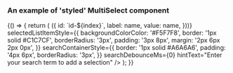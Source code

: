 
<Meta title="DCXLibrary/Form/MultiSelect/Styled" component={MultiSelect} />

### An example of 'styled' MultiSelect component

<Canvas>
  <Story name="basic">
    {() => {
      return (
        <MultiSelect
          id="demo-multi-select"
          inputProperties={{
            placeholder: 'Select...',
            style: {
              padding: '3px 8px',
              margin: '2px 6px 2px 0px',
            },
          }}
          resultUlStyle={{
            maxHeight: '400px',
            overflow: 'scroll',
            width: '100%',
            listStyleType: 'none',
            padding: '5px 0',
            border: 'solid 1px #aaa',
            margin: 0,
          }}
          resultLiStyle={{
            padding: '0 15px',
          }}
          selectOptions={[
            'Aaliyah',
            'Aarushi',
            'Abagail',
            'Abbey',
            'Abbi',
            'Abbie',
            'Abby',
            'Abi',
            'Abia',
            'Abigail',
            'Aby',
            'Acacia',
            'Ada',
            'Adalia',
            'Adalyn',
            'Addie',
            'Addison',
            'Adelaide',
            'Adele',
            'Adelia',
            'Adelina',
            'Adeline',
            'Adreanna',
            'Adriana',
            'Adrianna',
            'Adrianne',
            'Adrienne',
            'Aerona',
            'Agatha',
            'Aggie',
            'Agnes',
            'Aida',
            'Aileen',
            'Aimee',
            'Aine',
            'Ainsleigh',
            'Ainsley',
            'Aisha',
            'Aisling',
            'Aislinn',
            'Alaina',
            'Alana',
            'Alanis',
            'Alanna',
            'Alannah',
            'Alayah',
            'Alayna',
            'Alba',
            'Alberta',
            'Aleah',
            'Alecia',
            'Aleisha',
            'Alejandra',
            'Alena',
            'Alessandra',
            'Alessia',
            'Alex',
            'Alexa',
            'Alexandra',
            'Alexandria',
            'Alexia',
            'Alexis',
            'Alexus',
            'Ali',
            'Alia',
            'Alice',
            'Alicia',
            'Alina',
            'Alisa',
            'Alisha',
            'Alison',
            'Alissa',
            'Alivia',
            'Aliyah',
            'Alize',
            'Alka',
            'Allie',
            'Allison',
            'Ally',
            'Allyson',
            'Alma',
            'Alondra',
            'Alycia',
            'Alyshialynn',
            'Alyson',
            'Alyssa',
            'Alyssia',
            'Amalia',
            'Amanda',
            'Amani',
            'Amara',
            'Amari',
            'Amaris',
            'Amaya',
            'Amber',
            'Amberly',
            'Amelia',
            'Amelie',
            'America',
            'Amethyst',
            'Amie',
            'Amina',
            'Amirah',
            'Amity',
            'Amy',
            'Amya',
            'Ana',
            'Anabel',
            'Anabelle',
            'Anahi',
            'Anais',
            'Anamaria',
            'Ananya',
            'Anastasia',
            'Andie',
            'Andrea',
            'Andromeda',
            'Angel',
            'Angela',
            'Angelia',
            'Angelica',
            'Angelina',
            'Angeline',
            'Angelique',
            'Angie',
            'Anika',
            'Anisa',
            'Anita',
            'Aniya',
            'Aniyah',
            'Anjali',
            'Ann',
            'Anna',
            'Annabel',
            'Annabella',
            'Annabelle',
            'Annabeth',
            'Annalisa',
            'Annalise',
            'Anne',
            'Anneke',
            'Annemarie',
            'Annette',
            'Annie',
            'Annika',
            'Annmarie',
            'Anthea',
            'Antoinette',
            'Antonia',
            'Anuja',
            'Anusha',
            'Anushka',
            'Anya',
            'Aoibhe',
            'Aoibheann',
            'Aoife',
            'Aphrodite',
            'Apple',
            'April',
            'Aqua',
            'Arabella',
            'Aria',
            'Ariadne',
            'Ariana',
            'Arianna',
            'Arianne',
            'Ariel',
            'Ariella',
            'Arielle',
            'Arisha',
            'Arleen',
            'Arlene',
            'Artemis',
            'Arwen',
            'Arya',
            'Asha',
            'Ashanti',
            'Ashlee',
            'Ashleigh',
            'Ashley',
            'Ashlie',
            'Ashlyn',
            'Ashlynn',
            'Ashton',
            'Ashvini',
            'Asia',
            'Asma',
            'Aspen',
            'Astrid',
            'Athena',
            'Aubree',
            'Aubrey',
            'Audra',
            'Audrey',
            'Audrina',
            'Augustina',
            'Aurelia',
            'Aurora',
            'Autumn',
            'Ava',
            'Avalon',
            'Avery',
            'Avril',
            'Aya',
            'Ayana',
            'Ayanna',
            'Ayesha',
            'Ayisha',
            'Ayla',
            'Azalea',
            'Azaria',
            'Azariah',
            'Bailey',
            'Barbara',
            'Barbie',
            'Bay',
            'Baylee',
            'Bea',
            'Beatrice',
            'Beatrix',
            'Becca',
            'Beccy',
            'Becky',
            'Belinda',
            'Bella',
            'Bellatrix',
            'Belle',
            'Benita',
            'Bernadette',
            'Bernice',
            'Bertha',
            'Beryl',
            'Bess',
            'Beth',
            'Bethan',
            'Bethanie',
            'Bethany',
            'Betsy',
            'Bettina',
            'Betty',
            'Beverly',
            'Beyonce',
            'Bianca',
            'Billie',
            'Blair',
            'Blaire',
            'Blake',
            'Blanche',
            'Bliss',
            'Bloom',
            'Blossom',
            'Blythe',
            'Bobbi',
            'Bobbie',
            'Bonita',
            'Bonnie',
            'Bonquesha',
            'Braelyn',
            'Brandi',
            'Brandy',
            'Braylee',
            'Brea',
            'Breanna',
            'Bree',
            'Breeze',
            'Brenda',
            'Brenna',
            'Bria',
            'Briana',
            'Brianna',
            'Brianne',
            'Briar',
            'Bridget',
            'Bridgette',
            'Bridie',
            'Briella',
            'Brielle',
            'Brigid',
            'Briley',
            'Brinley',
            'Briony',
            'Brisa',
            'Britney',
            'Britt',
            'Brittany',
            'Brittney',
            'Brogan',
            'Bronte',
            'Bronwen',
            'Bronwyn',
            'Brooke',
            'Brooklyn',
            'Brooklynn',
            'Bryanna',
            'Brylee',
            'Bryn',
            'Brynlee',
            'Brynn',
            'Bryony',
            'Bunty',
            'Cadence',
            'Cailin',
            'Caitlan',
            'Caitlin',
            'Caitlyn',
            'Caleigh',
            'Cali',
            'Callie',
            'Calliope',
            'Callista',
            'Calypso',
            'Cambria',
            'Cameron',
            'Cami',
            'Camila',
            'Camilla',
            'Camille',
            'Camryn',
            'Candace',
            'Candice',
            'Candis',
            'Candy',
            'Caoimhe',
            'Caprice',
            'Cara',
            'Carina',
            'Caris',
            'Carissa',
            'Carla',
            'Carley',
            'Carlie',
            'Carly',
            'Carlynn',
            'Carmel',
            'Carmela',
            'Carmen',
            'Carol',
            'Carole',
            'Carolina',
            'Caroline',
            'Carolyn',
            'Carrie',
            'Carter',
            'Carys',
            'Casey',
            'Cassandra',
            'Cassia',
            'Cassidy',
            'Cassie',
            'Cat',
            'Cate',
            'Caterina',
            'Cathalina',
            'Catherine',
            'Cathleen',
            'Cathy',
            'Catlin',
            'Catrina',
            'Catriona',
            'Cayla',
            'Cecelia',
            'Cecilia',
            'Cecily',
            'Celeste',
            'Celestia',
            'Celestine',
            'Celia',
            'Celina',
            'Celine',
            'Cerys',
            'Chanel',
            'Chanelle',
            'Chantal',
            'Chantelle',
            'Charis',
            'Charissa',
            'Charity',
            'Charlene',
            'Charley',
            'Charlie',
            'Charlize',
            'Charlotte',
            'Charmaine',
            'Chastity',
            'Chelsea',
            'Chelsey',
            'Chenille',
            'Cher',
            'Cheri',
            'Cherie',
            'Cherry',
            'Cheryl',
            'Cheyanne',
            'Cheyenne',
            'Chiara',
            'Chloe',
            'Chris',
            'Chrissy',
            'Christa',
            'Christabel',
            'Christal',
            'Christen',
            'Christi',
            'Christiana',
            'Christie',
            'Christina',
            'Christine',
            'Christy',
            'Chrystal',
            'Ciara',
            'Cici',
            'Ciel',
            'Cierra',
            'Cindy',
            'Claire',
            'Clara',
            'Clarabelle',
            'Clare',
            'Clarice',
            'Claris',
            'Clarissa',
            'Clarisse',
            'Clarity',
            'Clary',
            'Claudette',
            'Claudia',
            'Claudine',
            'Clea',
            'Clementine',
            'Cleo',
            'Clodagh',
            'Clotilde',
            'Clover',
            'Coco',
            'Colette',
            'Colleen',
            'Connie',
            'Constance',
            'Cora',
            'Coral',
            'Coralie',
            'Coraline',
            'Cordelia',
            'Cori',
            'Corina',
            'Corinne',
            'Cornelia',
            'Corra',
            'Cosette',
            'Courtney',
            'Cressida',
            'Cristina',
            'Crystal',
            'Cynthia',
            'Dagmar',
            'Dahlia',
            'Daisy',
            'Dakota',
            'Dana',
            'Danette',
            'Dani',
            'Danica',
            'Daniela',
            'Daniella',
            'Danielle',
            'Danika',
            'Daphne',
            'Dara',
            'Darby',
            'Darcey',
            'Darcie',
            'Darcy',
            'Daria',
            'Darla',
            'Darlene',
            'Dasia',
            'Davida',
            'Davina',
            'Dawn',
            'Dayna',
            'Daysha',
            'Deana',
            'Deandra',
            'Deann',
            'Deanna',
            'Deanne',
            'Deb',
            'Debbie',
            'Debby',
            'Debora',
            'Deborah',
            'Debra',
            'Dee',
            'Deedee',
            'Deena',
            'Deidre',
            'Deirdre',
            'Deja',
            'Delaney',
            'Delanie',
            'Delia',
            'Delilah',
            'Della',
            'Delores',
            'Delphine',
            'Demetria',
            'Demi',
            'Dena',
            'Denise',
            'Denny',
            'Desiree',
            'Destinee',
            'Destiny',
            'Diamond',
            'Diana',
            'Diane',
            'Dianna',
            'Dianne',
            'Dido',
            'Dina',
            'Dionne',
            'Dior',
            'Dixie',
            'Dolly',
            'Dolores',
            'Dominique',
            'Donna',
            'Dora',
            'Doreen',
            'Doris',
            'Dorothy',
            'Dot',
            'Drew',
            'Dulce',
            'Eabha',
            'Ebony',
            'Echo',
            'Eden',
            'Edie',
            'Edith',
            'Edna',
            'Edwina',
            'Effie',
            'Eileen',
            'Eilidh',
            'Eimear',
            'Elaina',
            'Elaine',
            'Elana',
            'Eleanor',
            'Electra',
            'Elektra',
            'Elena',
            'Eliana',
            'Elin',
            'Elina',
            'Elisa',
            'Elisabeth',
            'Elise',
            'Eliza',
            'Elizabeth',
            'Ella',
            'Elle',
            'Ellen',
            'Ellery',
            'Ellie',
            'Ellis',
            'Elly',
            'Elodie',
            'Eloise',
            'Elora',
            'Elsa',
            'Elsie',
            'Elspeth',
            'Elva',
            'Elvira',
            'Elysia',
            'Elyza',
            'Emanuela',
            'Ember',
            'Emelda',
            'Emely',
            'Emer',
            'Emerald',
            'Emerson',
            'Emilee',
            'Emilia',
            'Emilie',
            'Emily',
            'Emma',
            'Emmaline',
            'Emmalyn',
            'Emmanuelle',
            'Emmeline',
            'Emmie',
            'Emmy',
            'Enya',
            'Erica',
            'Erika',
            'Erin',
            'Eris',
            'Eryn',
            'Esmay',
            'Esme',
            'Esmeralda',
            'Esperanza',
            'Estee',
            'Estelle',
            'Ester',
            'Esther',
            'Estrella',
            'Ethel',
            'Eugenie',
            'Eunice',
            'Eva',
            'Evangeline',
            'Eve',
            'Evelin',
            'Evelyn',
            'Everly',
            'Evie',
            'Evita',
            'Fabrizia',
            'Faith',
            'Fallon',
            'Fanny',
            'Farah',
            'Farrah',
            'Fatima',
            'Fawn',
            'Fay',
            'Faye',
            'Felicia',
            'Felicity',
            'Fern',
            'Fernanda',
            'Ffion',
            'Fifi',
            'Fiona',
            'Fleur',
            'Flor',
            'Flora',
            'Florence',
            'Fran',
            'Frances',
            'Francesca',
            'Francine',
            'Frankie',
            'Freda',
            'Freya',
            'Frida',
            'Gabby',
            'Gabriela',
            'Gabriella',
            'Gabrielle',
            'Gail',
            'Gayle',
            'Gaynor',
            'Geena',
            'Gemma',
            'Gena',
            'Genesis',
            'Genevieve',
            'Georgette',
            'Georgia',
            'Georgie',
            'Georgina',
            'Geraldine',
            'Gert',
            'Gertrude',
            'Gia',
            'Gianna',
            'Gigi',
            'Gillian',
            'Gina',
            'Ginger',
            'Ginny',
            'Giovanna',
            'Giselle',
            'Gisselle',
            'Gladys',
            'Glenda',
            'Glenys',
            'Gloria',
            'Golda',
            'Grace',
            'Gracelyn',
            'Gracie',
            'Grainne',
            'Greta',
            'Gretchen',
            'Griselda',
            'Guadalupe',
            'Guinevere',
            'Gwen',
            'Gwendolyn',
            'Gwyneth',
            'Habiba',
            'Hadley',
            'Hailee',
            'Hailey',
            'Haleigh',
            'Haley',
            'Halle',
            'Hallie',
            'Hanna',
            'Hannah',
            'Harley',
            'Harmony',
            'Harper',
            'Harriet',
            'Hattie',
            'Haven',
            'Hayden',
            'Haylee',
            'Hayley',
            'Hazel',
            'Hazeline',
            'Heather',
            'Heaven',
            'Heidi',
            'Helen',
            'Helena',
            'Helene',
            'Helga',
            'Helina',
            'Henrietta',
            'Hepsiba',
            'Hera',
            'Hermione',
            'Hester',
            'Hetty',
            'Hilary',
            'Hilda',
            'Hollie',
            'Holly',
            'Honesty',
            'Honey',
            'Honor',
            'Honour',
            'Hope',
            'Hyacinth',
            'Ianthe',
            'Ida',
            'Ila',
            'Ilene',
            'Iliana',
            'Ilona',
            'Ilse',
            'Imani',
            'Imelda',
            'Imogen',
            'India',
            'Indie',
            'Indigo',
            'Indira',
            'Ines',
            'Ingrid',
            'Iona',
            'Ira',
            'Irene',
            'Irina',
            'Iris',
            'Irma',
            'Isa',
            'Isabel',
            'Isabella',
            'Isabelle',
            'Isha',
            'Isis',
            'Isla',
            'Isobel',
            'Isolde',
            'Itzel',
            'Ivana',
            'Ivy',
            'Iyanna',
            'Izabella',
            'Izidora',
            'Izzy',
            'Jacinda',
            'Jacinta',
            'Jackie',
            'Jacqueline',
            'Jacquelyn',
            'Jada',
            'Jade',
            'Jaden',
            'Jadyn',
            'Jaelynn',
            'Jaida',
            'Jaime',
            'Jamie',
            'Jamiya',
            'Jan',
            'Jana',
            'Jancis',
            'Jane',
            'Janelle',
            'Janessa',
            'Janet',
            'Janette',
            'Janice',
            'Janie',
            'Janine',
            'Janis',
            'Janiya',
            'January',
            'Jaqueline',
            'Jasmin',
            'Jasmine',
            'Jaya',
            'Jayda',
            'Jayden',
            'Jayla',
            'Jaylinn',
            'Jaylynn',
            'Jayne',
            'Jazlyn',
            'Jazmin',
            'Jazmine',
            'Jean',
            'Jeanette',
            'Jeanine',
            'Jeanne',
            'Jeannette',
            'Jeannie',
            'Jeannine',
            'Jemima',
            'Jemma',
            'Jen',
            'Jena',
            'Jenelle',
            'Jenessa',
            'Jenna',
            'Jenni',
            'Jennie',
            'Jennifer',
            'Jenny',
            'Jensen',
            'Jeri',
            'Jerri',
            'Jess',
            'Jessa',
            'Jessica',
            'Jessie',
            'Jet',
            'Jewel',
            'Jill',
            'Jillian',
            'Jo',
            'Joan',
            'Joann',
            'Joanna',
            'Joanne',
            'Jocelyn',
            'Jodi',
            'Jodie',
            'Jody',
            'Joelle',
            'Johanna',
            'Joleen',
            'Jolene',
            'Jolie',
            'Joni',
            'Jordan',
            'Jordana',
            'Jordyn',
            'Jorja',
            'Joselyn',
            'Josephine',
            'Josie',
            'Joy',
            'Joyce',
            'Juanita',
            'Judith',
            'Judy',
            'Jules',
            'Julia',
            'Juliana',
            'Julianna',
            'Julianne',
            'Julie',
            'Juliet',
            'Juliette',
            'Julissa',
            'July',
            'June',
            'Juno',
            'Justice',
            'Justina',
            'Justine',
            'Kacey',
            'Kadence',
            'Kaidence',
            'Kailey',
            'Kailyn',
            'Kaitlin',
            'Kaitlyn',
            'Kaitlynn',
            'Kalea',
            'Kaleigh',
            'Kali',
            'Kalia',
            'Kamala',
            'Kamryn',
            'Kara',
            'Karen',
            'Kari',
            'Karin',
            'Karina',
            'Karissa',
            'Karla',
            'Karlee',
            'Karly',
            'Karolina',
            'Karyn',
            'Kasey',
            'Kassandra',
            'Kassidy',
            'Kassie',
            'Kat',
            'Katara',
            'Katarina',
            'Kate',
            'Katelyn',
            'Katelynn',
            'Katerina',
            'Katharine',
            'Katherine',
            'Kathleen',
            'Kathryn',
            'Kathy',
            'Katia',
            'Katie',
            'Katlyn',
            'Katniss',
            'Katrina',
            'Katy',
            'Katya',
            'Kay',
            'Kaya',
            'Kaye',
            'Kayla',
            'Kaylee',
            'Kayleigh',
            'Kayley',
            'Kaylie',
            'Kaylin',
            'Keara',
            'Keeley',
            'Keely',
            'Keira',
            'Keisha',
            'Kelis',
            'Kelley',
            'Kelli',
            'Kellie',
            'Kelly',
            'Kelsey',
            'Kelsie',
            'Kendall',
            'Kendra',
            'Kenna',
            'Kennedy',
            'Kenzie',
            'Keri',
            'Kerian',
            'Kerri',
            'Kerry',
            'Kia',
            'Kiana',
            'Kiara',
            'Kiera',
            'Kierra',
            'Kiersten',
            'Kiki',
            'Kiley',
            'Kim',
            'Kimberlee',
            'Kimberley',
            'Kimberly',
            'Kimbriella',
            'Kimmy',
            'Kinley',
            'Kinsey',
            'Kinsley',
            'Kira',
            'Kirsten',
            'Kirstin',
            'Kirsty',
            'Kitty',
            'Kizzy',
            'Kloe',
            'Kora',
            'Kori',
            'Kourtney',
            'Kris',
            'Krista',
            'Kristen',
            'Kristi',
            'Kristie',
            'Kristin',
            'Kristina',
            'Kristine',
            'Kristy',
            'Krystal',
            'Kyla',
            'Kylee',
            'Kyleigh',
            'Kylie',
            'Kyra',
            'Lacey',
            'Lacie',
            'Lacy',
            'Ladonna',
            'Laila',
            'Lakyn',
            'Lala',
            'Lana',
            'Laney',
            'Lara',
            'Larissa',
            'Latoya',
            'Laura',
            'Laurel',
            'Lauren',
            'Laurie',
            'Lauryn',
            'Lavana',
            'Lavender',
            'Lavinia',
            'Layla',
            'Lea',
            'Leah',
            'Leandra',
            'Leann',
            'Leanna',
            'Leanne',
            'Lee',
            'Leela',
            'Leena',
            'Leia',
            'Leigh',
            'Leila',
            'Leilani',
            'Lela',
            'Lena',
            'Lenore',
            'Leona',
            'Leonie',
            'Leora',
            'Lesley',
            'Leslie',
            'Lesly',
            'Leticia',
            'Lettie',
            'Lexi',
            'Lexia',
            'Lexie',
            'Lexis',
            'Lia',
            'Liana',
            'Lianne',
            'Libby',
            'Liberty',
            'Lidia',
            'Liesl',
            'Lila',
            'Lilac',
            'Lilah',
            'Lili',
            'Lilian',
            'Liliana',
            'Lilita',
            'Lilith',
            'Lillian',
            'Lillie',
            'Lilly',
            'Lily',
            'Lina',
            'Linda',
            'Lindsay',
            'Lindsey',
            'Lindy',
            'Lisa',
            'Lisette',
            'Liv',
            'Livia',
            'Livvy',
            'Liz',
            'Liza',
            'Lizbeth',
            'Lizette',
            'Lizzie',
            'Lizzy',
            'Logan',
            'Lois',
            'Lola',
            'Lolita',
            'London',
            'Lora',
            'Loran',
            'Lorelei',
            'Loren',
            'Lorena',
            'Loretta',
            'Lori',
            'Lorie',
            'Lorna',
            'Lorraine',
            'Lorri',
            'Lorrie',
            'Lottie',
            'Lotus',
            'Lou',
            'Louisa',
            'Louise',
            'Luann',
            'Lucia',
            'Luciana',
            'Lucie',
            'Lucille',
            'Lucinda',
            'Lucky',
            'Lucy',
            'Luisa',
            'Lulu',
            'Luna',
            'Lupita',
            'Luz',
            'Lydia',
            'Lyla',
            'Lynda',
            'Lyndsey',
            'Lynette',
            'Lynn',
            'Lynne',
            'Lynnette',
            'Lynsey',
            'Lyra',
            'Lyric',
            'Mabel',
            'Macey',
            'Macie',
            'Mackenzie',
            'Macy',
            'Madalyn',
            'Maddie',
            'Maddison',
            'Maddy',
            'Madeleine',
            'Madeline',
            'Madelyn',
            'Madison',
            'Madisyn',
            'Madyson',
            'Mae',
            'Maeve',
            'Magda',
            'Magdalena',
            'Magdalene',
            'Maggie',
            'Maia',
            'Maire',
            'Mairead',
            'Maisie',
            'Maisy',
            'Maja',
            'Makayla',
            'Makenna',
            'Makenzie',
            'Malia',
            'Malinda',
            'Mallory',
            'Malory',
            'Mandy',
            'Manuela',
            'Mara',
            'Marcela',
            'Marcella',
            'Marci',
            'Marcia',
            'Marcy',
            'Margaret',
            'Margarita',
            'Margaux',
            'Margie',
            'Margo',
            'Margot',
            'Margret',
            'Maria',
            'Mariah',
            'Mariam',
            'Marian',
            'Mariana',
            'Marianna',
            'Marianne',
            'Maribel',
            'Marie',
            'Mariela',
            'Marilyn',
            'Marina',
            'Marion',
            'Marisa',
            'Marisol',
            'Marissa',
            'Maritza',
            'Marjorie',
            'Marla',
            'Marlee',
            'Marlene',
            'Marley',
            'Marnie',
            'Marsha',
            'Martha',
            'Martina',
            'Mary',
            'Maryam',
            'Maryann',
            'Marybeth',
            'Masie',
            'Matilda',
            'Maude',
            'Maura',
            'Maureen',
            'Mavis',
            'Maxine',
            'May',
            'Maya',
            'Mazie',
            'Mckayla',
            'Mckenna',
            'Mckenzie',
            'Mea',
            'Meadow',
            'Meagan',
            'Meera',
            'Meg',
            'Megan',
            'Meghan',
            'Mei',
            'Mel',
            'Melanie',
            'Melina',
            'Melinda',
            'Melissa',
            'Melody',
            'Mercedes',
            'Mercy',
            'Meredith',
            'Merida',
            'Meryl',
            'Mia',
            'Michaela',
            'Michele',
            'Michelle',
            'Mika',
            'Mikaela',
            'Mikayla',
            'Mikhaela',
            'Mila',
            'Mildred',
            'Milena',
            'Miley',
            'Millicent',
            'Millie',
            'Milly',
            'Mimi',
            'Mina',
            'Mindy',
            'Minerva',
            'Minnie',
            'Mira',
            'Miracle',
            'Miranda',
            'Miriam',
            'Missie',
            'Misty',
            'Mitzi',
            'Moira',
            'Mollie',
            'Molly',
            'Mona',
            'Monica',
            'Monika',
            'Monique',
            'Montana',
            'Morgan',
            'Morgana',
            'Moya',
            'Muriel',
            'Mya',
            'Myfanwy',
            'Myla',
            'Myra',
            'Myrna',
            'Nadene',
            'Nadia',
            'Nadine',
            'Naja',
            'Nala',
            'Nana',
            'Nancy',
            'Nanette',
            'Naomi',
            'Natalia',
            'Natalie',
            'Natasha',
            'Naya',
            'Nayeli',
            'Nell',
            'Nellie',
            'Nelly',
            'Nena',
            'Nerissa',
            'Nessa',
            'Nevaeh',
            'Neve',
            'Nia',
            'Niamh',
            'Nichola',
            'Nichole',
            'Nicki',
            'Nicky',
            'Nicola',
            'Nicole',
            'Nicolette',
            'Nieve',
            'Niki',
            'Nikita',
            'Nikki',
            'Nila',
            'Nina',
            'Nishka',
            'Noelle',
            'Nola',
            'Nora',
            'Norah',
            'Noreen',
            'Norma',
            'Nova',
            'Nyla',
            'Oasis',
            'Ocean',
            'Octavia',
            'Odalis',
            'Odele',
            'Odelia',
            'Odette',
            'Olga',
            'Olive',
            'Olivia',
            'Oonagh',
            'Opal',
            'Ophelia',
            'Oriana',
            'Orianna',
            'Orla',
            'Orlaith',
            'Page',
            'Paige',
            'Paisley',
            'Paloma',
            'Pam',
            'Pamela',
            'Pandora',
            'Pansy',
            'Paola',
            'Paris',
            'Patience',
            'Patrice',
            'Patricia',
            'Patsy',
            'Patti',
            'Patty',
            'Paula',
            'Paulette',
            'Paulina',
            'Pauline',
            'Payton',
            'Pearl',
            'Peggy',
            'Penelope',
            'Penny',
            'Perla',
            'Perrie',
            'Persephone',
            'Petra',
            'Petunia',
            'Peyton',
            'Phillipa',
            'Philomena',
            'Phoebe',
            'Phoenix',
            'Phyllis',
            'Piper',
            'Pippa',
            'Pixie',
            'Polly',
            'Poppy',
            'Portia',
            'Precious',
            'Presley',
            'Preslie',
            'Primrose',
            'Princess',
            'Priscilla',
            'Priya',
            'Promise',
            'Prudence',
            'Prue',
            'Queenie',
            'Quiana',
            'Quinn',
            'Rabia',
            'Rachael',
            'Rachel',
            'Rachelle',
            'Rae',
            'Raegan',
            'Raelyn',
            'Raina',
            'Raine',
            'Ramona',
            'Ramsha',
            'Randi',
            'Rani',
            'Rania',
            'Raquel',
            'Raven',
            'Raya',
            'Rayna',
            'Rayne',
            'Reagan',
            'Reanna',
            'Reanne',
            'Rebecca',
            'Rebekah',
            'Reese',
            'Regan',
            'Regina',
            'Reilly',
            'Reina',
            'Remi',
            'Rena',
            'Renata',
            'Rene',
            'Renee',
            'Renesmee',
            'Reyna',
            'Rhea',
            'Rhian',
            'Rhianna',
            'Rhiannon',
            'Rhoda',
            'Rhona',
            'Rhonda',
            'Ria',
            'Rianna',
            'Ricki',
            'Rihanna',
            'Rikki',
            'Riley',
            'Rita',
            'River',
            'Riya',
            'Roanne',
            'Roberta',
            'Robin',
            'Robyn',
            'Rochelle',
            'Rocio',
            'Roisin',
            'Rolanda',
            'Ronda',
            'Roni',
            'Rosa',
            'Rosalie',
            'Rosalind',
            'Rosalinda',
            'Rosalynn',
            'Rosanna',
            'Rose',
            'Rosella',
            'Rosemarie',
            'Rosemary',
            'Rosetta',
            'Rosie',
            'Rosy',
            'Rowan',
            'Rowena',
            'Roxana',
            'Roxanne',
            'Roxie',
            'Roxy',
            'Rozlynn',
            'Ruby',
            'Rue',
            'Ruth',
            'Rydel',
            'Rylee',
            'Ryleigh',
            'Rylie',
            'Sabina',
            'Sabine',
            'Sabrina',
            'Sade',
            'Sadhbh',
            'Sadie',
            'Saffron',
            'Safire',
            'Safiya',
            'Sage',
            'Sahara',
            'Saige',
            'Saira',
            'Sally',
            'Salma',
            'Salome',
            'Sam',
            'Samantha',
            'Samara',
            'Samia',
            'Samira',
            'Sammie',
            'Sammy',
            'Sandra',
            'Sandy',
            'Saoirse',
            'Sapphire',
            'Sara',
            'Sarah',
            'Sarina',
            'Sariya',
            'Sascha',
            'Sasha',
            'Saskia',
            'Savanna',
            'Savannah',
            'Scarlet',
            'Scarlett',
            'Sebastianne',
            'Selah',
            'Selena',
            'Selene',
            'Selina',
            'Selma',
            'Senuri',
            'September',
            'Seren',
            'Serena',
            'Serenity',
            'Shakira',
            'Shana',
            'Shania',
            'Shannon',
            'Shari',
            'Sharon',
            'Shary',
            'Shauna',
            'Shawn',
            'Shawna',
            'Shawnette',
            'Shayla',
            'Shea',
            'Sheena',
            'Sheila',
            'Shelby',
            'Shelia',
            'Shelley',
            'Shelly',
            'Sheri',
            'Sheridan',
            'Sherri',
            'Sherrie',
            'Sherry',
            'Sheryl',
            'Shirley',
            'Shivani',
            'Shona',
            'Shreya',
            'Shyla',
            'Sian',
            'Sidney',
            'Sienna',
            'Sierra',
            'Sigourney',
            'Silvia',
            'Simone',
            'Simran',
            'Sinead',
            'Siobhan',
            'Sky',
            'Skye',
            'Skylar',
            'Skyler',
            'Sloane',
            'Snow',
            'Sofia',
            'Sofie',
            'Sondra',
            'Sonia',
            'Sonja',
            'Sonya',
            'Sophia',
            'Sophie',
            'Sophy',
            'Spring',
            'Stacey',
            'Staci',
            'Stacie',
            'Stacy',
            'Star',
            'Starla',
            'Stefanie',
            'Stella',
            'Steph',
            'Stephanie',
            'Sue',
            'Suki',
            'Summer',
            'Susan',
            'Susanna',
            'Susannah',
            'Susanne',
            'Susie',
            'Sutton',
            'Suzanna',
            'Suzanne',
            'Suzette',
            'Suzie',
            'Suzy',
            'Sybil',
            'Sydney',
            'Sylvia',
            'Sylvie',
            'Tabatha',
            'Tabitha',
            'Tahlia',
            'Tala',
            'Talia',
            'Taliyah',
            'Tallulah',
            'Tamara',
            'Tamera',
            'Tami',
            'Tamia',
            'Tamika',
            'Tammi',
            'Tammie',
            'Tammy',
            'Tamra',
            'Tamsin',
            'Tania',
            'Tanisha',
            'Tanya',
            'Tara',
            'Taryn',
            'Tasha',
            'Tasmin',
            'Tatiana',
            'Tatum',
            'Tawana',
            'Taya',
            'Tayla',
            'Taylah',
            'Tayler',
            'Taylor',
            'Teagan',
            'Teegan',
            'Tegan',
            'Tenille',
            'Teresa',
            'Teri',
            'Terri',
            'Terrie',
            'Terry',
            'Tess',
            'Tessa',
            'Thalia',
            'Thea',
            'Thelma',
            'Theodora',
            'Theresa',
            'Therese',
            'Thomasina',
            'Tia',
            'Tiana',
            'Tiegan',
            'Tiffany',
            'Tilly',
            'Tina',
            'Toni',
            'Tonia',
            'Tonya',
            'Tori',
            'Tracey',
            'Traci',
            'Tracie',
            'Tracy',
            'Tricia',
            'Trina',
            'Trinity',
            'Trish',
            'Trisha',
            'Trista',
            'Trixie',
            'Trixy',
            'Trudy',
            'Tula',
            'Tyra',
            'Ulrica',
            'Uma',
            'Una',
            'Ursula',
            'Valarie',
            'Valentina',
            'Valeria',
            'Valerie',
            'Vanessa',
            'Veda',
            'Velma',
            'Venetia',
            'Venus',
            'Vera',
            'Verity',
            'Veronica',
            'Vicki',
            'Vickie',
            'Vicky',
            'Victoria',
            'Vienna',
            'Viola',
            'Violet',
            'Violetta',
            'Virginia',
            'Vivian',
            'Viviana',
            'Vivien',
            'Vivienne',
            'Wallis',
            'Wanda',
            'Waverley',
            'Wendi',
            'Wendy',
            'Whitney',
            'Wilhelmina',
            'Willa',
            'Willow',
            'Wilma',
            'Winnie',
            'Winnifred',
            'Winona',
            'Winter',
            'Xandra',
            'Xanthe',
            'Xaviera',
            'Xena',
            'Xia',
            'Ximena',
            'Xochil',
            'Xochitl',
            'Yasmin',
            'Yasmine',
            'Yazmin',
            'Yelena',
            'Yesenia',
            'Yolanda',
            'Ysabel',
            'Yulissa',
            'Yvaine',
            'Yvette',
            'Yvonne',
            'Zada',
            'Zaheera',
            'Zahra',
            'Zaira',
            'Zakia',
            'Zali',
            'Zara',
            'Zaria',
            'Zaya',
            'Zayla',
            'Zelda',
            'Zelida',
            'Zelina',
            'Zena',
            'Zendaya',
            'Zia',
            'Zina',
            'Ziva',
            'Zoe',
            'Zoey',
            'Zola',
            'Zora',
            'Zoya',
            'Zula',
            'Zuri',
            'Zyana',
          ].map((name, index) => ({
            id: `id-${index}`,
            label: name,
            value: name,
          }))}
          selectedListItemStyle={{
            backgroundColorColor: '#F5F7F8',
            border: '1px solid #C1C7CF',
            borderRadius: '3px',
            padding: '3px 8px',
            margin: '2px 6px 2px 0px',
          }}
          searchContainerStyle={{
            border: '1px solid #A6A6A6',
            padding: '4px 6px',
            borderRadius: '3px',
          }}
          searchDebounceMs={0}
          hintText="Enter your search term to add a selection"
        />
      );
    }}
  </Story>
</Canvas>

<Props of={MultiSelect} />
